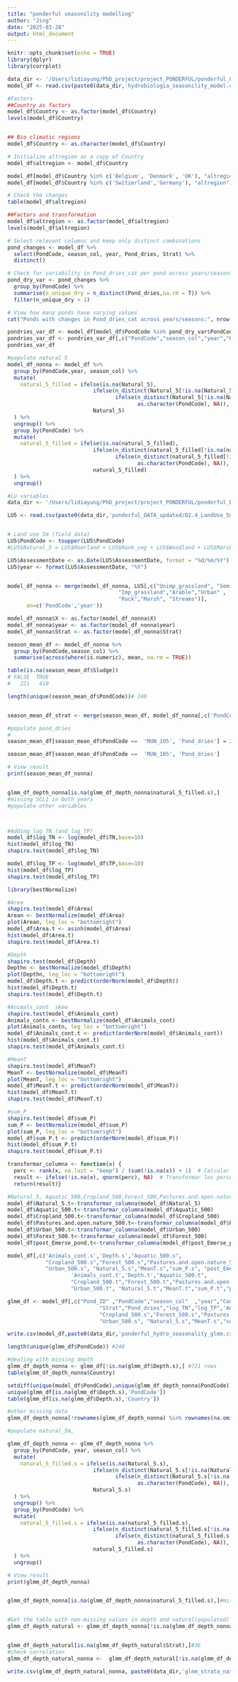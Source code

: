```yaml
---
title: "ponderful seasonility modelling"
author: "Jing"
date: "2025-03-28"
output: html_document
---
```


```r
knitr::opts_chunk$set(echo = TRUE)
library(dplyr)
library(corrplot)
```


```r
data_dir <- '/Users/lidiayung/PhD_project/project_PONDERFUL/ponderful_OUTPUT/ponderful_seasonility/'
model_df <- read.csv(paste0(data_dir,'hydrobiologia_seasonility_model.csv'))
```


```r
#Factors
##Country as factors
model_df$Country <- as.factor(model_df$Country)
levels(model_df$Country)


## Bio climatic regions
model_df$Country <- as.character(model_df$Country)

# Initialize altregion as a copy of Country
model_df$altregion <- model_df$Country

model_df[model_df$Country %in% c('Belgium', 'Denmark', 'UK'), "altregion"] <- 'Atlantic'
model_df[model_df$Country %in% c('Switzerland','Germany'), "altregion"] <- 'Temperate'

# Check the changes
table(model_df$altregion)

##Factors and transformation 
model_df$altregion <- as.factor(model_df$altregion)
levels(model_df$altregion)
```

```r
# Select relevant columns and keep only distinct combinations
pond_changes <- model_df %>%
  select(PondCode, season_col, year, Pond_dries, Strat) %>%
  distinct()

# Check for variability in Pond_dries_cat per pond across years/seasons
pond_dry_var <- pond_changes %>%
  group_by(PondCode) %>%
  summarise(n_unique_dry = n_distinct(Pond_dries,na.rm = T)) %>%
  filter(n_unique_dry > 1)

# View how many ponds have varying values
cat("Ponds with changes in Pond_dries_cat across years/seasons:", nrow(pond_dry_var), "\n")

pondries_var_df <- model_df[model_df$PondCode %in% pond_dry_var$PondCode,]
pondries_var_df <- pondries_var_df[,c("PondCode","season_col","year","Pond_dries")]
pondries_var_df
```


```r
#populate natural 5
model_df_nonna <- model_df %>%
  group_by(PondCode,year, season_col) %>% 
  mutate(
    natural_5_filled = ifelse(is.na(Natural_5), 
                           ifelse(n_distinct(Natural_5[!is.na(Natural_5)]) == 1, unique(nature[!is.na(Natural_5)]), 
                                  ifelse(n_distinct(Natural_5[!is.na(Natural_5)]) > 1, 
                                         as.character(PondCode), NA)), 
                           Natural_5)
  ) %>%
  ungroup() %>%
  group_by(PondCode) %>%
  mutate(
    natural_5_filled = ifelse(is.na(natural_5_filled), 
                           ifelse(n_distinct(natural_5_filled[!is.na(natural_5_filled)]) == 1, unique(natural_5_filled[!is.na(natural_5_filled)]), 
                                  ifelse(n_distinct(natural_5_filled[!is.na(natural_5_filled)]) > 1, 
                                         as.character(PondCode), NA)), 
                           natural_5_filled)
  ) %>%
  ungroup()
```

```r
#LU variables
data_dir <- '/Users/lidiayung/PhD_project/project_PONDERFUL/ponderful_DATA/'

LU5 <- read.csv(paste0(data_dir,'ponderful_DATA_updated/D2.4_LandUse_5m_20240516.csv'), header=T, sep = ",")


# Land use 5m (field data)
LU5$PondCode <- toupper(LU5$PondCode)
#LU5$Natural_5 = LU5$Moorland + LU5$Rank_veg + LU5$Woodland + LU5$Marsh + LU5$Other

LU5$AssessmentDate <- as.Date(LU5$AssessmentDate, format = "%d/%m/%Y")
LU5$year <- format(LU5$AssessmentDate, "%Y")


model_df_nonna <- merge(model_df_nonna, LU5[,c("Unimp_grassland", "Semimp_grassland",
                                   "Imp_grassland","Arable","Urban" ,
                                   "Rock","Marsh", "Streams")],
      on=c('PondCode','year'))
```


```r
model_df_nonna$X <- as.factor(model_df_nonna$X)
model_df_nonna$year <- as.factor(model_df_nonna$year)
model_df_nonna$Strat <- as.factor(model_df_nonna$Strat)

season_mean_df <- model_df_nonna %>% 
  group_by(PondCode,season_col) %>%
  summarise(across(where(is.numeric), mean, na.rm = TRUE))

table(is.na(season_mean_df$Sludge))
# FALSE  TRUE 
#   221   410 

length(unique(season_mean_df$PondCode))# 240 


season_mean_df_strat <- merge(season_mean_df, model_df_nonna[,c('PondCode','Season','Strat')])
```


```r
#populate pond_dries
#
season_mean_df[season_mean_df$PondCode ==  'MUN_105', 'Pond_dries'] = 2

season_mean_df[season_mean_df$PondCode ==  'MUN_105', 'Pond_dries']

# View result
print(season_mean_df_nonna)


glmm_df_depth_nonna[is.na(glmm_df_depth_nonna$natural_5_filled.s),]
#missing SCL1 in both years 
#populate other variables




```



```r
#Adding log_TN (and log_TP)
model_df$log_TN <- log(model_df$TN,base=10)
hist(model_df$log_TN)
shapiro.test(model_df$log_TN)

model_df$log_TP <- log(model_df$TP,base=10)
hist(model_df$log_TP)
shapiro.test(model_df$log_TP)
```


```r
library(bestNormalize)

#Area
shapiro.test(model_df$Area)
Arean <- bestNormalize(model_df$Area)
plot(Arean, leg_loc = "bottomright")
model_df$Area.t <- asinh(model_df$Area)
hist(model_df$Area.t)
shapiro.test(model_df$Area.t)

#Depth
shapiro.test(model_df$Depth)
Depthn <- bestNormalize(model_df$Depth)
plot(Depthn, leg_loc = "bottomright")
model_df$Depth.t <- predict(orderNorm(model_df$Depth))
hist(model_df$Depth.t)
shapiro.test(model_df$Depth.t)

#Animals_cont  skew
shapiro.test(model_df$Animals_cont)
Animals_contn <- bestNormalize(model_df$Animals_cont)
plot(Animals_contn, leg_loc = "bottomright")
model_df$Animals_cont.t <- predict(orderNorm(model_df$Animals_cont))
hist(model_df$Animals_cont.t)
shapiro.test(model_df$Animals_cont.t)

#MeanT
shapiro.test(model_df$MeanT)
MeanT <- bestNormalize(model_df$MeanT)
plot(MeanT, leg_loc = "bottomright")
model_df$MeanT.t <- predict(orderNorm(model_df$MeanT))
hist(model_df$MeanT.t)
shapiro.test(model_df$MeanT.t)

#sum_P
shapiro.test(model_df$sum_P)
sum_P <- bestNormalize(model_df$sum_P)
plot(sum_P, leg_loc = "bottomright")
model_df$sum_P.t <- predict(orderNorm(model_df$sum_P))
hist(model_df$sum_P.t)
shapiro.test(model_df$sum_P.t)

```

```r
transformar_columna <- function(x) {
  perc <- rank(x, na.last = "keep") / (sum(!is.na(x)) + 1)  # Calcular los percentiles manteniendo los NA
  result <- ifelse(!is.na(x), qnorm(perc), NA)  # Transformar los percentiles a la distribución normal, manteniendo los NA
  return(result)}

#Natural_5, Aquatic_500,Cropland_500,Forest_500,Pastures.and.open.nature_500,Urban_500
model_df$Natural_5.t<-transformar_columna(model_df$Natural_5)
model_df$Aquatic_500.t<-transformar_columna(model_df$Aquatic_500)
model_df$Cropland_500.t<-transformar_columna(model_df$Cropland_500)
model_df$Pastures.and.open.nature_500.t<-transformar_columna(model_df$Pastures.and.open.nature_500)
model_df$Urban_500.t<-transformar_columna(model_df$Urban_500)
model_df$Forest_500.t<-transformar_columna(model_df$Forest_500)
model_df$post_Emerse_pond.t<-transformar_columna(model_df$post_Emerse_pond)
```

```r
model_df[,c('Animals_cont.s','Depth.s',"Aquatic_500.s",  
            "Cropland_500.s","Forest_500.s","Pastures.and.open.nature_500.s" ,
            "Urban_500.s", "Natural_5.s","MeanT.s","sum_P.s", "post_Emerse_pond.s")] <-scale(model_df[,c(
                    'Animals_cont.t','Depth.t',"Aquatic_500.t",  
                    "Cropland_500.t","Forest_500.t","Pastures.and.open.nature_500.t" ,
                    "Urban_500.t", "Natural_5.t","MeanT.t","sum_P.t","post_Emerse_pond.t")], center = TRUE, scale = TRUE)

glmm_df <- model_df[,c("Pond_ID" ,"PondCode","season_col"  ,"year","Country",
                             "Strat","Pond_dries","log_TN","log_TP",'Animals_cont.s','Depth.s',"Aquatic_500.s",
                             "Cropland_500.s","Forest_500.s","Pastures.and.open.nature_500.s" ,
                             "Urban_500.s", "Natural_5.s","MeanT.s","sum_P.s","post_Emerse_pond.s")]

write.csv(model_df,paste0(data_dir,'ponderful_hydro_seasonality_glmm.csv'))
```

```r
length(unique(glmm_df$PondCode)) #240

#dealing with missing depth
glmm_df_depth_nonna <- glmm_df[!is.na(glmm_df$Depth.s),] #721 rows 
table(glmm_df_depth_nonna$Country)

setdiff(unique(model_df$PondCode),unique(glmm_df_depth_nonna$PondCode)) #239
unique(glmm_df[is.na(glmm_df$Depth.s),'PondCode'])
table(glmm_df[is.na(glmm_df$Depth.s),'Country'])

#other missing data
glmm_df_depth_nonna[!rownames(glmm_df_depth_nonna) %in% rownames(na.omit(glmm_df_depth_nonna)),]

#populate natural_5m, 
```

```r
glmm_df_depth_nonna <- glmm_df_depth_nonna %>%
  group_by(PondCode, year, season_col) %>% 
  mutate(
    natural_5_filled.s = ifelse(is.na(Natural_5.s), 
                           ifelse(n_distinct(Natural_5.s[!is.na(Natural_5.s)]) == 1, unique(nature[!is.na(Natural_5.s)]), 
                                  ifelse(n_distinct(Natural_5.s[!is.na(Natural_5.s)]) > 1, 
                                         as.character(PondCode), NA)), 
                           Natural_5.s)
  ) %>%
  ungroup() %>%
  group_by(PondCode) %>%
  mutate(
    natural_5_filled.s = ifelse(is.na(natural_5_filled.s), 
                           ifelse(n_distinct(natural_5_filled.s[!is.na(natural_5_filled.s)]) == 1, unique(natural_5_filled.s[!is.na(natural_5_filled.s)]), 
                                  ifelse(n_distinct(natural_5_filled.s[!is.na(natural_5_filled.s)]) > 1, 
                                         as.character(PondCode), NA)), 
                           natural_5_filled.s)
  ) %>%
  ungroup()

# View result
print(glmm_df_depth_nonna)


glmm_df_depth_nonna[is.na(glmm_df_depth_nonna$natural_5_filled.s),]#missing SCL1 in both years 


#Get the table with non-missing values in depth and natural(populated)
glmm_df_depth_natural <- glmm_df_depth_nonna[!is.na(glmm_df_depth_nonna$natural_5_filled.s),]#718


glmm_df_depth_natural[is.na(glmm_df_depth_natural$Strat),]#36 
#check correlation
glmm_df_depth_natural_nonna <-  glmm_df_depth_natural[!is.na(glmm_df_depth_natural$Strat),] #682

write.csv(glmm_df_depth_natural_nonna, paste0(data_dir,'glmm_strata_natural_5_filleds.csv'))

```

